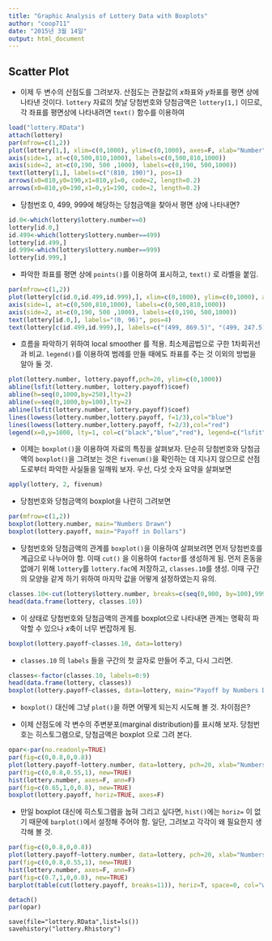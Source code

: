 ```yaml
---
title: "Graphic Analysis of Lottery Data with Boxplots"
author: "coop711"
date: "2015년 3월 14일"
output: html_document
---
```


Scatter Plot
-----------------

- 이제 두 변수의 산점도를 그려보자. 산점도는 관찰값의 $x$좌표와 $y$좌표를 평면 상에 나타낸 것이다. `lottery` 자료의 첫날 당첨번호와 당첨금액은 `lottery[1,]` 이므로, 각 좌표를  평면상에 나타내려면 `text()` 함수를 
이용하여 

```r
load("lottery.RData")
attach(lottery)
par(mfrow=c(1,2))
plot(lottery[1,], xlim=c(0,1000), ylim=c(0,1000), axes=F, xlab="Number", ylab="Payoff")
axis(side=1, at=c(0,500,810,1000), labels=c(0,500,810,1000))
axis(side=2, at=c(0,190, 500 ,1000), labels=c(0,190, 500,1000))
text(lottery[1,], labels=c("(810, 190)"), pos=1)
arrows(x0=810,y0=190,x1=810,y1=0, code=2, length=0.2)
arrows(x0=810,y0=190,x1=0,y1=190, code=2, length=0.2)
```

-  당첨번호 0, 499, 999에 해당하는 당첨금액을 찾아서 평면 상에 나타내면?

```r
id.0<-which(lottery$lottery.number==0)
lottery[id.0,]
id.499<-which(lottery$lottery.number==499)
lottery[id.499,]
id.999<-which(lottery$lottery.number==999)
lottery[id.999,]
```

- 파악한 좌표를 평면 상에 `points()`를 이용하여 표시하고, `text()` 로 라벨을 붙임.

```r
par(mfrow=c(1,2))
plot(lottery[c(id.0,id.499,id.999),], xlim=c(0,1000), ylim=c(0,1000), axes=F, xlab="Number", ylab="Payoff")
axis(side=1, at=c(0,500,810,1000), labels=c(0,500,810,1000))
axis(side=2, at=c(0,190, 500 ,1000), labels=c(0,190, 500,1000))
text(lottery[id.0,], labels="(0, 96)", pos=4)
text(lottery[c(id.499,id.999),], labels=c("(499, 869.5)", "(499, 247.5)", "(999, 239)"), pos=2)
```


- 흐름을 파악하기 위하여 local smoother 를 적용. 최소제곱법으로 구한 1차회귀선과 비교. `legend()`를 이용하여 범례를 만들 때에도 좌표를 주는 것 이외의 방법을 알아 둘 것.

```r
plot(lottery.number, lottery.payoff,pch=20, ylim=c(0,1000))
abline(lsfit(lottery.number, lottery.payoff)$coef)
abline(h=seq(0,1000,by=250),lty=2)
abline(v=seq(0,1000,by=100),lty=2)
abline(lsfit(lottery.number, lottery.payoff)$coef)
lines(lowess(lottery.number,lottery.payoff, f=1/3),col="blue")
lines(lowess(lottery.number,lottery.payoff, f=2/3),col="red")
legend(x=0,y=1000, lty=1, col=c("black","blue","red"), legend=c("lsfit","lowess, f=1/3","lowess, f=2/3"))
```

- 이제는 `boxplot()`을 이용하여 자료의 특징을 살펴보자. 단순히 당첨번호와 당첨금액의 `boxplot()`을 그려보는 것은 `fivenum()`을 확인하는 데 지나지 않으므로 산점도로부터 파악한 사실들을 일깨워 보자. 우선, 다섯 숫자 요약을 살펴보면

```r
apply(lottery, 2, fivenum)
```

- 당첨번호와 당첨금액의 boxplot을 나란히 그려보면

```r
par(mfrow=c(1,2))
boxplot(lottery.number, main="Numbers Drawn")
boxplot(lottery.payoff, main="Payoff in Dollars")
```

- 당첨번호와 당첨금액의 관계를 `boxplot()`을 이용하여 살펴보려면 먼저 당첨번호를 계급으로 나누어야 함. 이때 `cut()` 을 이용하여 `factor`를 생성하게 됨. 먼저 혼동을 없애기 위해 `lottery`를 `lottery.fac`에 저장하고, `classes.10`를 생성. 이때 구간의 모양을 같게 하기 위하여 마지막 값을 어떻게 설정하였는지 유의. 

```r
classes.10<-cut(lottery$lottery.number, breaks=c(seq(0,900, by=100),999), right=F)
head(data.frame(lottery, classes.10))
```

- 이 상태로 당첨번호와 당첨금액의 관계를 boxplot으로 나타내면 관계는 명확히 파악할 수 있으나 $x$축이 너무 번잡하게 됨.

```r
boxplot(lottery.payoff~classes.10, data=lottery)
```

- `classes.10` 의 `labels` 들을 구간의 첫 글자로 만들어 주고, 다시 그리면.

```r
classes<-factor(classes.10, labels=0:9)
head(data.frame(lottery, classes))
boxplot(lottery.payoff~classes, data=lottery, main="Payoff by Numbers Drawn")
```

- `boxplot()` 대신에 그냥 `plot()`을 하면 어떻게 되는지 시도해 볼 것. 차이점은?

- 이제 산점도에 각 변수의 주변분포(marginal distribution)를 표시해 보자. 당첨번호는 히스토그램으로, 당첨금액은 boxplot 으로 그려 본다. 

```r
opar<-par(no.readonly=TRUE)
par(fig=c(0,0.8,0,0.8))
plot(lottery.payoff~lottery.number, data=lottery, pch=20, xlab="Numbers Drawn", ylab="Payoff in Dollars")
par(fig=c(0,0.8,0.55,1), new=TRUE)
hist(lottery.number, axes=F, ann=F)
par(fig=c(0.65,1,0,0.8), new=TRUE)
boxplot(lottery.payoff, horiz=TRUE, axes=F)
```

- 만일 boxplot 대신에 히스토그램을 눕혀 그리고 싶다면, `hist()`에는 `horiz=` 이 없기 때문에 `barplot()`에서 설정해 주어야 함. 일단, 그려보고 각각이 왜 필요한지 생각해 볼 것.

```r
par(fig=c(0,0.8,0,0.8))
plot(lottery.payoff~lottery.number, data=lottery, pch=20, xlab="Numbers Drawn", ylab="Payoff in Dollars")
par(fig=c(0,0.8,0.55,1), new=TRUE)
hist(lottery.number, axes=F, ann=F)
par(fig=c(0.7,1,0,0.8), new=TRUE)
barplot(table(cut(lottery.payoff, breaks=11)), horiz=T, space=0, col="white", axes=F, axisnames=F)
```

```r
detach()
par(opar)
```
```
save(file="lottery.RData",list=ls())
savehistory("lottery.Rhistory")
```
